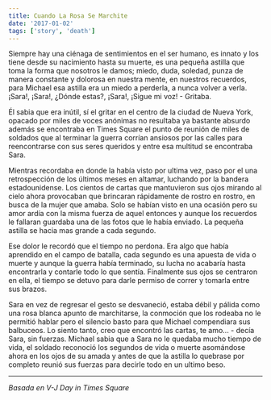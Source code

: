 ```yaml
---
title: Cuando La Rosa Se Marchite
date: '2017-01-02'
tags: ['story', 'death']
---
```


Siempre hay una ciénaga de sentimientos en el ser humano, es innato y los tiene desde su nacimiento hasta su muerte, es una pequeña astilla que toma la forma que nosotros le damos; miedo, duda, soledad, punza de manera constante y dolorosa en nuestra mente, en nuestros recuerdos, para Michael esa astilla era un miedo a perderla, a nunca volver a verla. ¡Sara!, ¡Sara!, ¿Dónde estas?, ¡Sara!, ¡Sigue mi voz! - Gritaba.

Él sabia que era inútil, sí el gritar en el centro de la ciudad de Nueva York, opacado por miles de voces anónimas no resultaba ya bastante absurdo además se encontraba en Times Square el punto de reunión de miles de soldados que al terminar la guerra corrían ansiosos por las calles para reencontrarse con sus seres queridos y entre esa multitud se encontraba Sara.

Mientras recordaba en donde la había visto por ultima vez, paso por el una retrospección de los últimos meses en altamar, luchando por la bandera estadounidense. Los cientos de cartas que mantuvieron sus ojos mirando al cielo ahora provocaban que brincaran rápidamente de rostro en rostro, en busca de la mujer que amaba. Solo se habían visto en una ocasión pero su amor ardía con la misma fuerza de aquel entonces y aunque los recuerdos le fallaran guardaba una de las fotos que le había enviado. La pequeña astilla se hacia mas grande a cada segundo.

Ese dolor le recordó que el tiempo no perdona. Era algo que había aprendido en el campo de batalla, cada segundo es una apuesta de vida o muerte y aunque la guerra había terminado, su lucha no acabaría hasta encontrarla y contarle todo lo que sentía. Finalmente sus ojos se centraron en ella, el tiempo se detuvo para darle permiso de correr y tomarla entre sus brazos. 

Sara en vez de regresar el gesto se desvaneció, estaba débil y pálida como una rosa blanca apunto de marchitarse, la conmoción que los rodeaba no le permitió hablar pero el silencio basto para que Michael compendiara sus balbuceos. Lo siento tanto, creo que encontró las cartas, te amo... - decía Sara, sin fuerzas. Michael sabia que a Sara no le quedaba mucho tiempo de vida, el soldado reconoció los segundos de vida o muerte asomándose ahora en los ojos de su amada y antes de que la astilla lo quebrase por completo reunió sus fuerzas para decirle todo en un ultimo beso.

***

*Basada en V-J Day in Times Square*